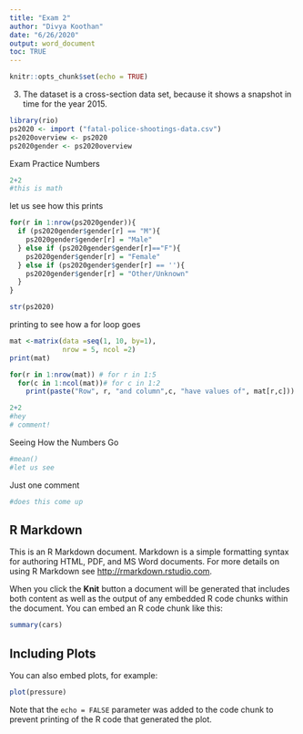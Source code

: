 ```yaml
---
title: "Exam 2"
author: "Divya Koothan"
date: "6/26/2020"
output: word_document
toc: TRUE
---
```


```r
knitr::opts_chunk$set(echo = TRUE)
```

3. The dataset is a cross-section data set, because it shows a snapshot in time for the year 2015. 






```r
library(rio)
ps2020 <- import ("fatal-police-shootings-data.csv")
ps2020overview <- ps2020
ps2020gender <- ps2020overview

```

Exam Practice Numbers 
```r
2+2
#this is math 
```

let us see how this prints 
```r
for(r in 1:nrow(ps2020gender)){
  if (ps2020gender$gender[r] == "M"){
    ps2020gender$gender[r] = "Male"
  } else if (ps2020gender$gender[r]=="F"){
    ps2020gender$gender[r] = "Female"
  } else if (ps2020gender$gender[r] == ''){
    ps2020gender$gender[r] = "Other/Unknown"
  }
}

str(ps2020)
```

printing to see how a for loop goes
```r
mat <-matrix(data =seq(1, 10, by=1),
             nrow = 5, ncol =2)
print(mat)

for(r in 1:nrow(mat)) # for r in 1:5
  for(c in 1:ncol(mat))# for c in 1:2
    print(paste("Row", r, "and column",c, "have values of", mat[r,c]))

```

```r
2+2
#hey
# comment!
```


Seeing How the Numbers Go
```r
#mean()
#let us see
```
Just one comment
```r
#does this come up
```

## R Markdown

This is an R Markdown document. Markdown is a simple formatting syntax for authoring HTML, PDF, and MS Word documents. For more details on using R Markdown see <http://rmarkdown.rstudio.com>.

When you click the **Knit** button a document will be generated that includes both content as well as the output of any embedded R code chunks within the document. You can embed an R code chunk like this:

```r
summary(cars)
```

## Including Plots

You can also embed plots, for example:

```r
plot(pressure)
```

Note that the `echo = FALSE` parameter was added to the code chunk to prevent printing of the R code that generated the plot.
